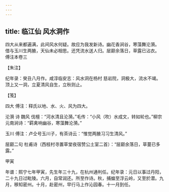 ```yaml
---
---
---
```

title: 临江仙 风水洞作
---







四大从来都遍满，此间风水何疑。故应为我发新诗。幽花香涧谷，寒藻舞沦漪。　借与玉川生两腋，天仙未必相思。还凭流水送人归。层巅余落日，草露已沾衣。　傅注本卷三





【朱注】


纪年录：癸丑八月作。咸淳临安志：风水洞在杨村 慈岩院，洞极大，流水不竭。顶上又一洞，立夏清风自生，立秋则止。





【笺】


四大 傅注：释氏以地、水、火、风为四大。

沦漪 诗 魏风 伐檀：“河水清且沦漪。”毛传：“小风（吹）水成文，转如轮也。”柳宗元南涧诗：“羁禽响幽谷，寒藻舞沦漪。”

玉川 傅注：卢仝号玉川子，有茶诗云：“惟觉两腋习习生清风。”

层巅二句 杜甫诗（西枝村寻置草堂夜宿赞公土室二首）：“层巅余落日，草蔓已多露。”





甲寅


年谱：熙宁七年甲寅，先生年三十九，在杭州通判任。纪年录：元日以事过丹阳，二十九日过毗陵。六月，自常润还。所至作诗。秋，捕蝗至浮云岭，又至於潜。九月，移知密州。十月，赴密州，早行马上作沁园春。十一月到任。